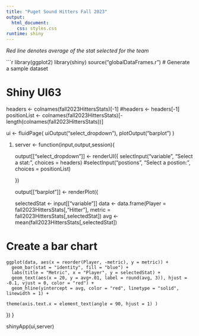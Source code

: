 ```yaml
---
title: "Puget Sound Hitters Fall 2023"
output: 
  html_document:
    css: styles.css
runtime: shiny
---
```


*Red line denotes average of the stat selected for the team*


```r
library(ggplot2)
library(shiny)
source("globalDataFrames.r")
# Generate a sample dataset



# Shiny UI63
headers <- colnames(fall2023HittersStats)[-1]
#headers <- headers[-1]
positionList <- colnames(fall2023HittersStats)[-length(colnames(fall2023HittersStats))]


ui <- fluidPage(
  uiOutput("select_dropdown"),
  plotOutput("barplot")
)

  
#)
server <- function(input,output,session){
  
  output[["select_dropdown"]] <- renderUI({
    selectInput("variable", "Select a stat:", choices = headers)
    #selectInput("postions", "Select a postion:", choices = positionList)

  })

  output[["barplot"]] <- renderPlot({
  
    selectedStat <- input[["variable"]]
    data <- data.frame(Player = fall2023HittersStats[,"Hitter"],
                   metric = fall2023HittersStats[,selectedStat])
    avg <- mean(fall2023HittersStats[,selectedStat])


# Create a bar chart
    ggplot(data, aes(x = reorder(Player, -metric), y = metric)) +
      geom_bar(stat = "identity", fill = "blue") +
      labs(title = "Metric", x = "Player", y = selectedStat) + 
      geom_text(aes(x = 20, y = avg+.01, label = round(avg, 3)), hjust = -0.1, vjust = 0, color = "red") +
      geom_hline(yintercept = avg, color = "red", linetype = "solid", linewidth = 1) +

    theme(axis.text.x = element_text(angle = 90, hjust = 1) )

  })
}

shinyApp(ui,server)